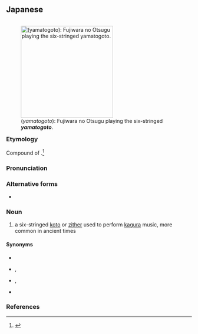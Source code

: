 ==Japanese==
<div style="float:right;">
{{wikipedia|lang=ja|和琴|大和琴}}
{{wikipedia|Yamatogoto}}
[[File:Fujiwara no Otsugu.jpg|thumb|250px|{{lang|ja|大和琴}} (''yamatogoto''): Fujiwara no Otsugu playing the six-stringed '''''yamatogoto'''''.]]
</div>
{{ja-kanjitab|yomi=irr|sort=やまとごと}}

===Etymology===
Compound of {{compound|lang=ja|sort=やまとごと|大和|tr1=Yamato|pos1=ancient name for Japan|琴|tr2=koto|t2=a koto, a zither}}.<ref name="KDJ">{{R:Kokugo Dai Jiten}}</ref> {{rendaku2|sort=やまとごと|koto|goto}}

===Pronunciation===
{{ja-pron|yomi=irr|やまとごと|acc=4|acc_ref=DJR}}

===Alternative forms===
* {{ja-l|倭琴}}

===Noun===
{{ja-noun|やまとごと}}

# {{lb|ja|sort=やまとごと|music}} a six-stringed [[koto]] or [[zither]] used to perform [[kagura]] music, more common in ancient times

====Synonyms====
* {{ja-r|東琴|あずまごと}}
* {{ja-r|和琴|わごん}}, {{ja-r|倭琴|わごん}}
* {{ja-r|六弦琴|ろくげんきん}}, {{ja-r|六絃琴|ろくげんきん}}
* {{ja-r|六つの緒|むつ の お}}

===References===
<references/>